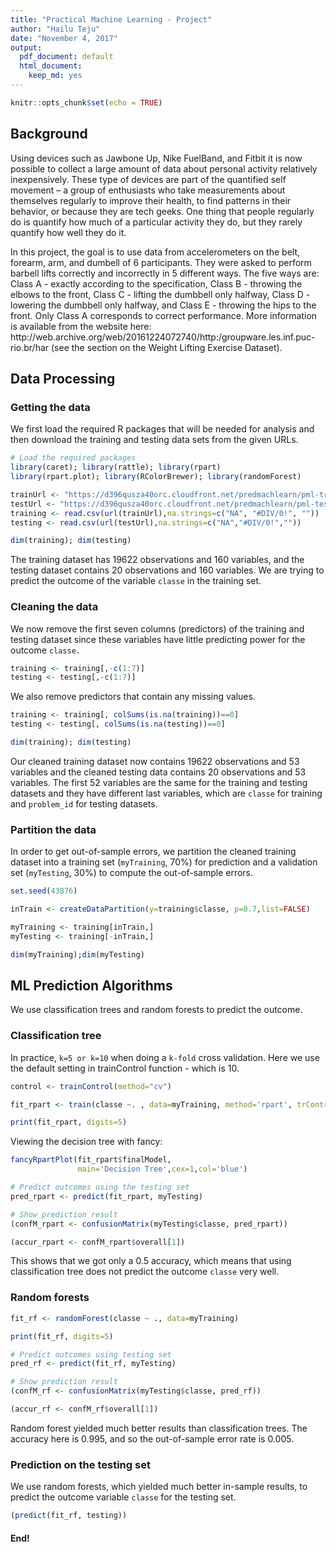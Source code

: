 ---
title: "Practical Machine Learning - Project"
author: "Hailu Teju"
date: "November 4, 2017"
output:
  pdf_document: default
  html_document:
    keep_md: yes
---

```{r setup, include=FALSE}
knitr::opts_chunk$set(echo = TRUE)
```

## Background

Using devices such as Jawbone Up, Nike FuelBand, and Fitbit it is now possible to collect a large amount of data about personal activity relatively inexpensively. These type of devices are part of the quantified self movement – a group of enthusiasts who take measurements about themselves regularly to improve their health, to find patterns in their behavior, or because they are tech geeks. One thing that people regularly do is quantify how much of a particular activity they do, but they rarely quantify how well they do it. 

In this project, the goal is to use data from accelerometers on the belt, forearm, arm, and dumbell of 6 participants. They were asked to perform barbell lifts correctly and incorrectly in 5 different ways. The five ways are: Class A - exactly according to the specification, Class B - throwing the elbows to the front, Class C - lifting the dumbbell only halfway, Class D - lowering the dumbbell only halfway, and Class E - throwing the hips to the front. Only Class A corresponds to correct performance. More information is available from the website here: http://web.archive.org/web/20161224072740/http:/groupware.les.inf.puc-rio.br/har (see the section on the Weight Lifting Exercise Dataset).

## Data Processing

### Getting the data

We first load the required R packages that will be needed for analysis and then download the training and testing data sets from the given URLs.

```{r message = FALSE, warning = FALSE}

# Load the required packages
library(caret); library(rattle); library(rpart) 
library(rpart.plot); library(RColorBrewer); library(randomForest)

```

```{r}

trainUrl <- "https://d396qusza40orc.cloudfront.net/predmachlearn/pml-training.csv"
testUrl <- "https://d396qusza40orc.cloudfront.net/predmachlearn/pml-testing.csv"
training <- read.csv(url(trainUrl),na.strings=c("NA", "#DIV/0!", ""))
testing <- read.csv(url(testUrl),na.strings=c("NA","#DIV/0!",""))

dim(training); dim(testing)
```
The training dataset has 19622 observations and 160 variables, and the testing dataset contains 20 observations and 160 variables. We are trying to predict the outcome of the variable ```classe``` in the training set.

### Cleaning the data

We now remove the first seven columns (predictors) of the training and testing dataset since these variables have little predicting power for the outcome ```classe.```

```{r}

training <- training[,-c(1:7)]
testing <- testing[,-c(1:7)]
```

We also remove predictors that contain any missing values.

```{r}
training <- training[, colSums(is.na(training))==0]
testing <- testing[, colSums(is.na(testing))==0]

dim(training); dim(testing)

```

Our cleaned training dataset now contains 19622 observations and 53 variables and the cleaned testing data contains 20 observations and 53 variables. The first 52 variables are the same for the training and testing datasets and they have different last variables, which are ```classe``` for training and ```problem_id``` for testing datasets.

### Partition the data

In order to get out-of-sample errors, we partition the cleaned training dataset into a training set (```myTraining```, 70%) for prediction and a validation set (```myTesting```, 30%) to compute the out-of-sample errors.

```{r}
set.seed(43876)

inTrain <- createDataPartition(y=training$classe, p=0.7,list=FALSE)

myTraining <- training[inTrain,]
myTesting <- training[-inTrain,]

dim(myTraining);dim(myTesting)
```

## ML Prediction Algorithms

We use classification trees and random forests to predict the outcome.

### Classification tree

In practice, ```k=5 or k=10``` when doing a ```k-fold``` cross validation. Here we use the default setting in trainControl function - which is 10.

```{r}
control <- trainControl(method="cv")

fit_rpart <- train(classe ~. , data=myTraining, method='rpart', trControl = control)

print(fit_rpart, digits=5)

```

Viewing the decision tree with fancy:

```{r fig.height=8, fig.width=10}

fancyRpartPlot(fit_rpart$finalModel,
               main='Decision Tree',cex=1,col='blue')
```

```{r}
# Predict outcomes using the testing set
pred_rpart <- predict(fit_rpart, myTesting)

# Show prediction result
(confM_rpart <- confusionMatrix(myTesting$classe, pred_rpart))

(accur_rpart <- confM_rpart$overall[1])
```

This shows that we got only a 0.5 accuracy, which means that using classification tree does not predict the outcome ```classe``` very well.

### Random forests

```{r}
fit_rf <- randomForest(classe ~ ., data=myTraining)

print(fit_rf, digits=5)
```

```{r}
# Predict outcomes using testing set
pred_rf <- predict(fit_rf, myTesting)

# Show prediction result
(confM_rf <- confusionMatrix(myTesting$classe, pred_rf))

(accur_rf <- confM_rf$overall[1])
```

Random forest yielded much better results than classification trees. The accuracy here is 0.995, and so the out-of-sample error rate is 0.005.

### Prediction on the testing set

We use random forests, which yielded much better in-sample results, to predict the outcome variable ```classe``` for the testing set.

```{r}
(predict(fit_rf, testing))
```

#### End!
